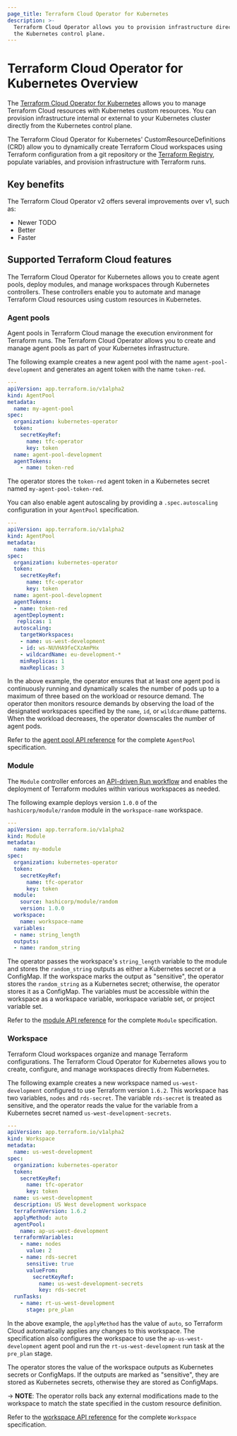 ```yaml
---
page_title: Terraform Cloud Operator for Kubernetes 
description: >-
  Terraform Cloud Operator allows you to provision infrastructure directly from
  the Kubernetes control plane.
---
```


# Terraform Cloud Operator for Kubernetes Overview

The [Terraform Cloud Operator for Kubernetes](https://github.com/hashicorp/terraform-cloud-operator) allows you to manage Terraform Cloud resources with Kubernetes custom resources. You can provision infrastructure internal or external to your Kubernetes cluster directly from the Kubernetes control plane. 

The Terraform Cloud Operator for Kubernetes' CustomResourceDefinitions (CRD) allow you to dynamically create Terraform Cloud workspaces using Terraform configuration from a git repository or the [Terraform Registry](https://registry.terraform.io/), populate variables, and provision infrastructure with Terraform runs.

## Key benefits

The Terraform Cloud Operator v2 offers several improvements over v1, such as:

- Newer TODO
- Better
- Faster

## Supported Terraform Cloud features

The Terraform Cloud Operator for Kubernetes allows you to create agent pools, deploy modules, and manage workspaces through Kubernetes controllers. These controllers enable you to automate and manage Terraform Cloud resources using custom resources in Kubernetes.

### Agent pools

Agent pools in Terraform Cloud manage the execution environment for Terraform runs. The Terraform Cloud Operator allows you to create and manage agent pools as part of your Kubernetes infrastructure.

The following example creates a new agent pool with the name `agent-pool-development` and generates an agent token with the name `token-red`.

```yaml
---
apiVersion: app.terraform.io/v1alpha2
kind: AgentPool
metadata:
  name: my-agent-pool
spec:
  organization: kubernetes-operator
  token:
    secretKeyRef:
      name: tfc-operator
      key: token
  name: agent-pool-development
  agentTokens:
    - name: token-red
```

The operator stores the `token-red` agent token in a Kubernetes secret named `my-agent-pool-token-red`.

You can also enable agent autoscaling by providing a `.spec.autoscaling` configuration in your `AgentPool` specification.

<CodeBlockConfig highlight="17-23">

```yaml
---
apiVersion: app.terraform.io/v1alpha2
kind: AgentPool
metadata:
  name: this
spec:
  organization: kubernetes-operator
  token:
    secretKeyRef:
      name: tfc-operator
      key: token
  name: agent-pool-development
  agentTokens:
  - name: token-red
  agentDeployment:
   replicas: 1
  autoscaling:
    targetWorkspaces:
    - name: us-west-development
    - id: ws-NUVHA9feCXzAmPHx
    - wildcardName: eu-development-*
    minReplicas: 1
    maxReplicas: 3
```

</CodeBlockConfig>

In the above example, the operator ensures that at least one agent pod is continuously running and dynamically scales the number of pods up to a maximum of three based on the workload or resource demand. The operator then monitors resource demands by observing the load of the designated workspaces specified by the `name`, `id`, or `wildcardName` patterns. When the workload decreases, the operator downscales the number of agent pods.

Refer to the [agent pool API reference](/terraform/cloud-docs/integrations/kubernetes/api-reference#agentpool) for the complete `AgentPool` specification.

### Module

The `Module` controller enforces an [API-driven Run workflow](/terraform/cloud-docs/run/api) and enables the deployment of Terraform modules within various workspaces as needed.

The following example deploys version `1.0.0` of the `hashicorp/module/random` module in the `workspace-name` workspace.

```yaml
---
apiVersion: app.terraform.io/v1alpha2
kind: Module
metadata:
  name: my-module
spec:
  organization: kubernetes-operator
  token:
    secretKeyRef:
      name: tfc-operator
      key: token
  module:
    source: hashicorp/module/random
    version: 1.0.0
  workspace:
    name: workspace-name
  variables:
  - name: string_length
  outputs:
  - name: random_string
```

The operator passes the workspace's `string_length` variable to the module and stores the `random_string` outputs as either a Kubernetes secret or a ConfigMap. If the workspace marks the output as "sensitive", the operator stores the `random_string` as a Kubernetes secret; otherwise, the operator stores it as a ConfigMap. The variables must be accessible within the workspace as a workspace variable, workspace variable set, or project variable set.

Refer to the [module API reference](/terraform/cloud-docs/integrations/kubernetes/api-reference#module) for the complete `Module` specification.

### Workspace

Terraform Cloud workspaces organize and manage Terraform configurations. The Terraform Cloud Operator for Kubernetes allows you to create, configure, and manage workspaces directly from Kubernetes.

The following example creates a new workspace named `us-west-development` configured to use Terraform version `1.6.2`. This workspace has two variables, `nodes` and `rds-secret`. The variable `rds-secret` is treated as sensitive, and the operator reads the value for the variable from a Kubernetes secret named `us-west-development-secrets`.

```yaml
---
apiVersion: app.terraform.io/v1alpha2
kind: Workspace
metadata:
  name: us-west-development
spec:
  organization: kubernetes-operator
  token:
    secretKeyRef:
      name: tfc-operator
      key: token
  name: us-west-development
  description: US West development workspace
  terraformVersion: 1.6.2
  applyMethod: auto
  agentPool:
    name: ap-us-west-development
  terraformVariables:
    - name: nodes
      value: 2
    - name: rds-secret
      sensitive: true
      valueFrom:
        secretKeyRef:
          name: us-west-development-secrets
          key: rds-secret
  runTasks:
    - name: rt-us-west-development
      stage: pre_plan
```

In the above example, the `applyMethod` has the value of `auto`, so Terraform Cloud automatically applies any changes to this workspace. The specification also configures the workspace to use the `ap-us-west-development` agent pool and run the `rt-us-west-development` run task at the `pre_plan` stage.

The operator stores the value of the workspace outputs as Kubernetes secrets or ConfigMaps. If the outputs are marked as "sensitive", they are stored as Kubernetes secrets, otherwise they are stored as ConfigMaps.

-> **NOTE**: The operator rolls back any external modifications made to the workspace to match the state specified in the custom resource definition.

Refer to the [workspace API reference](/terraform/cloud-docs/integrations/kubernetes/api-reference#workspace) for the complete `Workspace` specification.

